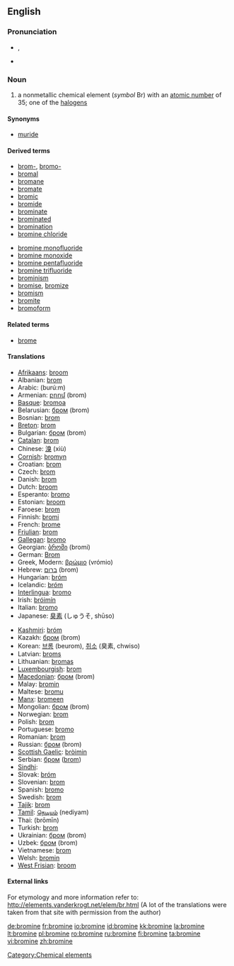 ==English==
{{elements|Br|selenium|Se|krypton|Kr}}
{{wikipedia}}

===Pronunciation===
* {{IPA|/ˈbroʊmɪn/}}, {{IPA|/ˈbroʊmaɪn/}}
* {{hyphenation|bro|mine}}

===Noun===
{{en-noun|-}}

# a nonmetallic chemical element (''symbol'' Br) with an [[atomic number]] of 35; one of the [[halogen]]s

====Synonyms====
* [[muride]]

====Derived terms====
{{top2}}
* [[brom-]], [[bromo-]]
* [[bromal]]
* [[bromane]]
* [[bromate]]
* [[bromic]]
* [[bromide]]
* [[brominate]]
* [[brominated]]
* [[bromination]]
* [[bromine chloride]]
{{mid2}}
* [[bromine monofluoride]]
* [[bromine monoxide]]
* [[bromine pentafluoride]]
* [[bromine trifluoride]]
* [[brominism]]
* [[bromise]], [[bromize]]
* [[bromism]]
* [[bromite]]
* [[bromoform]]
{{bottom}}

====Related terms====
* [[brome]]

====Translations====
{{trans-top|nonmetallic chemical element}}
* [[Afrikaans]]: [[broom#Afrikaans|broom]]
* Albanian: [[brom]]
* Arabic: {{Arab|[[بروم]]}} (burú:m) {{m}}
* Armenian: [[բրոմ]] (brom)
* [[Basque]]: [[bromoa]]
* Belarusian: [[бром]] (brom) {{m}}
* Bosnian: [[brom]]
* [[Breton]]: [[brom]] {{m}}
* Bulgarian: [[бром]] (brom) {{m}}
* [[Catalan]]: [[brom]]
* Chinese: [[溴]] (xiù)
* [[Cornish]]: [[bromyn]]
* Croatian: [[brom]]
* Czech: [[brom]] {{m}}
* Danish: [[brom]]
* Dutch: [[broom#Dutch|broom]] {{n}}
* Esperanto: [[bromo]]
* Estonian: [[broom#Estonian|broom]]
* Faroese: [[brom]]
* Finnish: [[bromi]]
* French: [[brome]] {{m}}
* [[Friulian]]: [[brom]]
* [[Gallegan]]: [[bromo]]
* Georgian: [[ბრომი]] (bromi)
* German: [[Brom]] {{n}}
* Greek, Modern: [[βρώμιο]] (vrómio) {{n}}
* Hebrew: [[ברום]] (brom)
* Hungarian: [[bróm]]
* Icelandic: [[bróm]]
* [[Interlingua]]: [[bromo]]
* Irish: [[bróimín]]
* Italian: [[bromo]] {{m}}
* Japanese: [[臭素]] (しゅうそ, shūso)
{{trans-mid}}
* [[Kashmiri]]: [[bróm]]
* Kazakh: [[бром]] (brom)
* Korean: [[브롬]] (beurom), [[취소]] (臭素, chwiso)
* Latvian: [[broms]]
* Lithuanian: [[bromas]]
* [[Luxembourgish]]: [[brom]]
* [[Macedonian]]: [[бром]] (brom) {{m}}
* Malay: [[bromin]]
* Maltese: [[bromu]]
* [[Manx]]: [[bromeen]]
* Mongolian: [[бром]] (brom)
* Norwegian: [[brom]]
* Polish: [[brom]] {{m}}
* Portuguese: [[bromo]] {{m}}
* Romanian: [[brom]] {{n}}
* Russian: [[бром]] (brom) {{m}}
* [[Scottish Gaelic]]: [[bròimin]]
* Serbian: [[бром]] ([[brom]]) {{m}}
* [[Sindhi]]: {{SDchar|[[ڳاڙهرو]]}} {{m}}
* Slovak: [[bróm]]
* Slovenian: [[brom]]
* Spanish: [[bromo]] {{m}}
* Swedish: [[brom]]
* [[Tajik]]: [[brom]]
* [[Tamil]]: [[நெடியம்]] (nediyam)
* Thai: {{Thai|[[โบรมีน]]}} (brōmīn)
* Turkish: [[brom]]
* Ukrainian: [[бром]] (brom) {{m}}
* Uzbek: [[бром]] (brom)
* Vietnamese: [[brom]]
* Welsh: [[bromin]]
* [[West Frisian]]: [[broom#West Frisian|broom]]
{{trans-bottom}}

====External links====
For etymology and more information refer to:
http://elements.vanderkrogt.net/elem/br.html
(A lot of the translations were taken from that site with permission from the author)

[[Category:Chemical elements]]

[[de:bromine]]
[[fr:bromine]]
[[io:bromine]]
[[id:bromine]]
[[kk:bromine]]
[[la:bromine]]
[[lt:bromine]]
[[pl:bromine]]
[[ro:bromine]]
[[ru:bromine]]
[[fi:bromine]]
[[ta:bromine]]
[[vi:bromine]]
[[zh:bromine]]